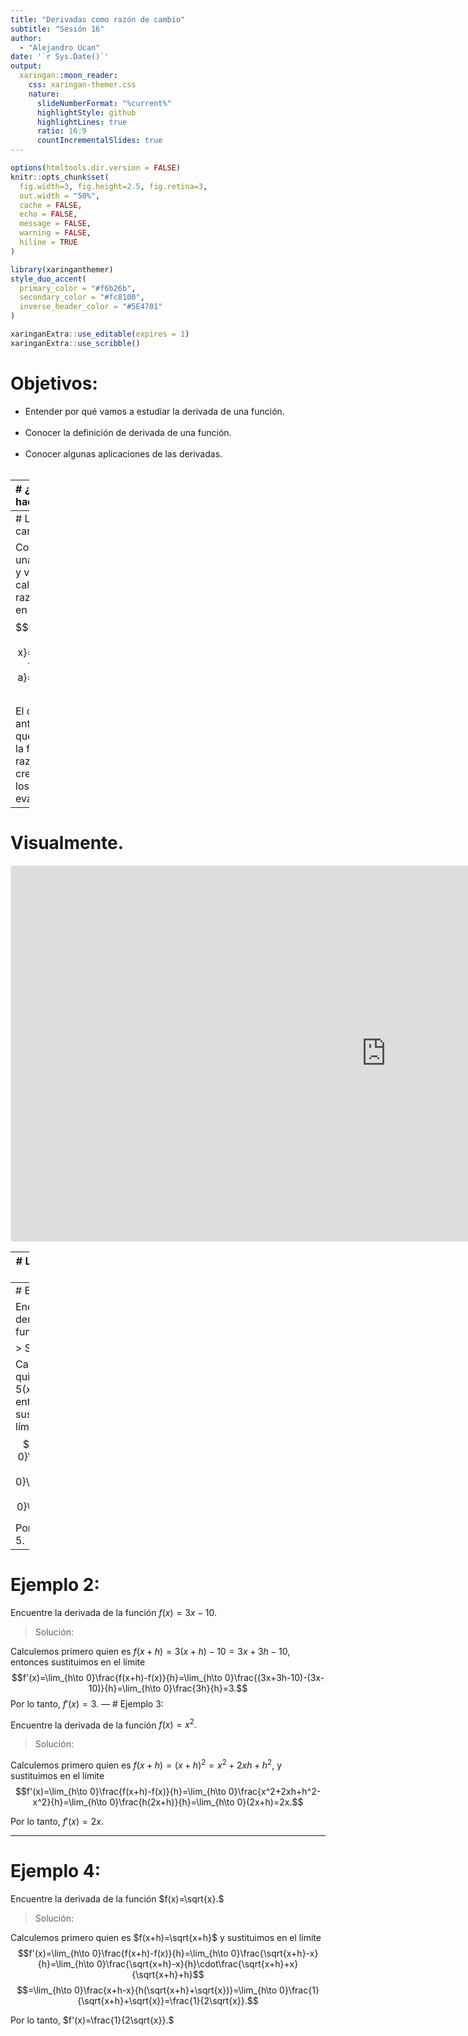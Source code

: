 ```yaml
---
title: "Derivadas como razón de cambio"
subtitle: "Sesión 16"  
author: 
  - "Alejandro Ucan"
date: '`r Sys.Date()`'
output:
  xaringan::moon_reader:
    css: xaringan-themer.css
    nature:
      slideNumberFormat: "%current%"
      highlightStyle: github
      highlightLines: true
      ratio: 16:9
      countIncrementalSlides: true
---
```


```r
options(htmltools.dir.version = FALSE)
knitr::opts_chunk$set(
  fig.width=3, fig.height=2.5, fig.retina=3,
  out.width = "50%",
  cache = FALSE,
  echo = FALSE,
  message = FALSE, 
  warning = FALSE,
  hiline = TRUE
)
```

```r
library(xaringanthemer)
style_duo_accent(
  primary_color = "#f6b26b",
  secondary_color = "#fc8100",
  inverse_header_color = "#5E4701"
)
```

```r
xaringanExtra::use_editable(expires = 1)
xaringanExtra::use_scribble()
```
# Objetivos:

 * Entender por qué vamos a estudiar la derivada de una función. <br/><br/>
 * Conocer la definición de derivada de una función. <br/><br/>
 * Conocer algunas aplicaciones de las derivadas. <br/><br/>
 
---
# ¿Qué vamos a hacer?

.pull_left[
* Si conocermos la posición de un carro en cada momento, estamos interesados en saber la __velocidad__ del carro cuando esta viajando a cierto tiempo.
<br/><br/>
* Queremos conocer, que __tan rápido__ crece la población en un momento específico.
<br/><br/>
* ¿Ustedes conocen la otro fenómeno con este comportamiento?
]

.pull_right[
<iframe src="https://giphy.com/embed/UNVdEj8LK9iuY" width="480" height="270" frameBorder="0" class="giphy-embed" allowFullScreen></iframe><p><a href="https://giphy.com/gifs/watch-years-how-UNVdEj8LK9iuY">via GIPHY</a></p>
]
---
# La razón de cambio.

Consideremos una función $f(x)$ y vamos a calcular una razón de cambio en el punto $a.$ $$m=\frac{\Delta y}{\Delta x}=\frac{f(a+h)-f(a)}{(a+h)-a}=\frac{f(a+h)-f(a)}{h}.$$

El cociente anterior mide que tanto crece la función en razon del crecimiento de los valores que evaluamos.

---
# Visualmente.

<iframe src="https://www.geogebra.org/graphing/mj5najqr?embed" width="1200" height="600" allowfullscreen style="border: 1px solid #e4e4e4;border-radius: 4px;" frameborder="0"></iframe>

---
# La mejor razón de cambio

De lo anterior podemos decir que la mejor razón de cambio se da por el límite: $$f'(x)=\lim_{h\to 0} \frac{f(x+h)-f(x)}{h}.$$

> La función anterior ( $f'(x)$ ) se conoce como la __derivada__ de la función $f(x),$ y el límite anterior se conoce como la definición de la derivada.

---
# Ejemplo 1:

Encuentre la derivada de la función $f(x)=5x.$


> Solución:

Calculemos primero quien es $f(x+h)=5(x+h)=5x+5h,$ entonces sustituimos en el límite 
$$f'(x)=\lim_{h\to 0}\frac{f(x+h)-f(x)}{h}=\lim_{h\to 0}\frac{(5x+5h)-5x}{h}=\lim_{h\to 0}\frac{5h}{h}=5.$$

Por lo tanto, $f'(x)=5.$

---
# Ejemplo 2:

Encuentre la derivada de la función $f(x)=3x-10.$

> Solución:

Calculemos primero quien es $f(x+h)=3(x+h)-10=3x+3h-10,$ entonces sustituimos en el límite 
$$f'(x)=\lim_{h\to 0}\frac{f(x+h)-f(x)}{h}=\lim_{h\to 0}\frac{(3x+3h-10)-(3x-10)}{h}=\lim_{h\to 0}\frac{3h}{h}=3.$$
Por lo tanto, $f'(x)=3.$
---
# Ejemplo 3:

Encuentre la derivada de la función $f(x)=x^2.$

> Solución:

Calculemos primero quien es $f(x+h)=(x+h)^2=x^2+2xh+h^2,$ y sustituimos en el límite
$$f'(x)=\lim_{h\to 0}\frac{f(x+h)-f(x)}{h}=\lim_{h\to 0}\frac{x^2+2xh+h^2-x^2}{h}=\lim_{h\to 0}\frac{h(2x+h)}{h}=\lim_{h\to 0}(2x+h)=2x.$$

Por lo tanto, $f'(x)=2x.$

---
# Ejemplo 4:

Encuentre la derivada de la función $f(x)=\sqrt{x}.$

> Solución:

Calculemos primero quien es $f(x+h)=\sqrt{x+h}$ y sustituimos en el límite
$$f'(x)=\lim_{h\to 0}\frac{f(x+h)-f(x)}{h}=\lim_{h\to 0}\frac{\sqrt{x+h}-x}{h}=\lim_{h\to 0}\frac{\sqrt{x+h}-x}{h}\cdot\frac{\sqrt{x+h}+x}{\sqrt{x+h}+h}$$
$$=\lim_{h\to 0}\frac{x+h-x}{h(\sqrt{x+h}+\sqrt{x})}=\lim_{h\to 0}\frac{1}{\sqrt{x+h}+\sqrt{x}}=\frac{1}{2\sqrt{x}}.$$

Por lo tanto, $f'(x)=\frac{1}{2\sqrt{x}}.$